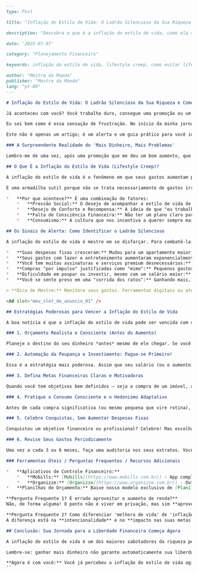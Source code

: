 ```md
---
type: Post

title: "Inflação do Estilo de Vida: O Ladrão Silencioso da Sua Riqueza e Como Vencê-lo"

description: "Descubra o que é a inflação do estilo de vida, como ela sabota suas finanças e aprenda estratégias eficazes para combatê-la e acelerar sua construção de riqueza."

date: '2025-07-07'

category: "Planejamento Financeiro"

keywords: inflação do estilo de vida, lifestyle creep, como evitar lifestyle creep, construir riqueza, planejamento financeiro, finanças pessoais, gastar menos, armadilhas financeiras, educação financeira

author: "Mestre da Moeda"
publisher: "Mestre da Moeda"
lang: "pt-BR"
---

# Inflação do Estilo de Vida: O Ladrão Silencioso da Sua Riqueza e Como Vencê-lo

Já aconteceu com você? Você trabalha duro, consegue uma promoção ou um aumento significativo no salário, e por um breve momento, sente-se no topo do mundo. A expectativa de finalmente poupar mais, investir mais, ou até mesmo se livrar de algumas dívidas, te enche de otimismo. Mas então, alguns meses se passam, e a realidade bate: apesar de ganhar mais, sua conta bancária parece não ter visto a cor desse dinheiro extra. Seus gastos misteriosamente aumentaram na mesma proporção.

Eu sei bem como é essa sensação de frustração. No início da minha jornada, após conseguir meu primeiro emprego com um salário decente, e depois, meus primeiros aumentos, eu me via preso em um ciclo onde a cada novo patamar de renda, vinha junto um novo patamar de despesas. Eu me perguntava: "Para onde está indo todo esse dinheiro? Por que não consigo poupar como gostaria, mesmo ganhando mais?". Levei um tempo para identificar o verdadeiro culpado, e ele tem um nome: **Inflação do Estilo de Vida**, ou **Lifestyle Creep**.

Este não é apenas um artigo; é um alerta e um guia prático para você identificar e, o mais importante, vencer esse inimigo sorrateiro que impede milhares de pessoas de alcançarem a verdadeira liberdade financeira. Prepare-se para desmascarar o ladrão invisível da sua riqueza!

### A Surpreendente Realidade do 'Mais Dinheiro, Mais Problemas'

Lembro-me de uma vez, após uma promoção que me deu um bom aumento, que a primeira coisa que fiz foi "melhorar" algumas assinaturas de streaming, começar a pedir mais delivery e considerar a troca do meu carro por um modelo um pouco mais novo. Pequenas coisas, pensei na época. "Eu mereço isso", a voz interna sussurrava. Não era um gasto irresponsável, mas uma série de "upgrades" justificáveis que se tornaram o novo normal. Em poucos meses, quando olhei meu extrato, percebi que o "extra" do salário estava indo todo para esses pequenos luxos que antes não existiam. Não me tornei um perdulário, mas minhas despesas simplesmente acompanharam minha nova renda, e a capacidade de poupar e investir continuou a mesma. Foi um choque perceber como a mente justifica esses "upgrades" como merecidos, mas eles são silenciosamente destrutivos para a construção de riqueza. A "surpresa" não foi o aumento de renda, mas a **velocidade** com que as despesas se adaptaram.

## O Que É a Inflação do Estilo de Vida (Lifestyle Creep)?

A inflação do estilo de vida é o fenômeno em que seus gastos aumentam proporcionalmente (ou até mais) ao seu aumento de renda. Basicamente, à medida que você ganha mais dinheiro, você tende a "melhorar" seu padrão de vida, adquirindo itens mais caros, serviços mais sofisticados, ou simplesmente gastando mais em atividades de lazer e entretenimento, sem que isso resulte em um aumento proporcional da sua poupança ou investimento.

É uma armadilha sutil porque não se trata necessariamente de gastos irresponsáveis, mas de uma adaptação natural (e perigosa) ao novo nível de renda. Você pode se sentir mais confortável para comprar um café gourmet todos os dias, jantar em restaurantes mais caros, ou até mesmo considerar uma casa ou carro maior e mais luxuoso.

*   **Por que acontece?** É uma combinação de fatores:
    *   **Pressão Social:** O desejo de acompanhar o estilo de vida de amigos, colegas ou o que é "padrão" para sua nova renda.
    *   **Desejo de Conforto e Recompensa:** A ideia de que "eu trabalhei duro, eu mereço isso".
    *   **Falta de Consciência Financeira:** Não ter um plano claro para o dinheiro extra.
    *   **Consumismo:** A cultura que nos incentiva a querer sempre mais.

## Os Sinais de Alerta: Como Identificar o Ladrão Silencioso

A inflação do estilo de vida é mestre em se disfarçar. Para combatê-la, você precisa ser capaz de identificá-la. Aqui estão alguns sinais de alerta:

*   **Suas despesas fixas cresceram:** Mudou para um apartamento maior, financiou um carro mais caro, aumentou o pacote de internet/TV/streaming, tudo logo após um aumento de renda.
*   **Seus gastos com lazer e entretenimento aumentaram exponencialmente:** Restaurantes mais caros, mais viagens, hobbies mais caros, sem planejamento prévio.
*   **Você tem muitas assinaturas e serviços premium desnecessários:** Aquela academia de luxo que você mal usa, vários serviços de streaming, aplicativos pagos que não trazem valor real.
*   **Compras "por impulso" justificadas como "mimo":** Pequenos gastos diários que somados representam um grande dreno.
*   **Dificuldade em poupar ou investir, mesmo com um salário maior:** Esse é o sintoma mais claro. Se seu poder de poupança não aumentou, mas sua renda sim, a inflação do estilo de vida está agindo.
*   **Você se sente preso em uma "corrida dos ratos":** Ganhando mais, mas sentindo-se constantemente endividado ou com pouco dinheiro no final do mês.

> **Dica de Mestre:** Monitore seus gastos. Ferramentas digitais ou até mesmo uma simples planilha podem revelar padrões que você nem imaginava. O que não é medido, não pode ser gerenciado! Para um controle ainda mais eficaz, confira nosso artigo sobre [como criar um orçamento pessoal infalível](/blog/como-criar-um-orcamento-pessoal-infalivel-passo-a-passo).

<Ad slot="meu_slot_de_anuncio_01" />

## Estratégias Poderosas para Vencer a Inflação do Estilo de Vida

A boa notícia é que a inflação do estilo de vida pode ser vencida com consciência e disciplina. Aqui estão as estratégias que eu usei e recomendo:

### 1. Orçamento Realista e Consciente (Antes do Aumento)

Planeje o destino do seu dinheiro *antes* mesmo de ele chegar. Se você sabe que vai receber um aumento ou bônus, decida de antemão qual porcentagem será para poupança/investimento e qual (se houver) poderá ser usada para um *aumento intencional* do seu estilo de vida. A intencionalidade é a chave! Para aprofundar seu conhecimento sobre [planejamento financeiro eficaz](/blog/planejamento-financeiro-passo-a-passo), confira nosso guia completo.

### 2. Automação da Poupança e Investimento: Pague-se Primeiro!

Essa é a estratégia mais poderosa. Assim que seu salário (ou o aumento) cair na conta, uma porcentagem pré-definida deve ser transferida automaticamente para sua conta de poupança ou investimentos. Faça isso antes de qualquer outro gasto. Se você automatizar, o dinheiro "desaparece" antes que você tenha a chance de gastá-lo. Isso força seu cérebro a se adaptar ao que "restou" para os gastos.

### 3. Defina Metas Financeiras Claras e Motivadoras

Quando você tem objetivos bem definidos – seja a compra de um imóvel, a liberdade financeira para se aposentar mais cedo, ou uma viagem dos sonhos –, resistir às tentações da inflação do estilo de vida se torna mais fácil. Essas metas são o seu "porquê". Elas dão um propósito maior ao seu dinheiro do que apenas consumir mais. Aprenda a [definir metas financeiras inteligentes](/blog/como-definir-metas-financeiras-inteligentes-e-alcancaveis) e veja a mágica acontecer.

### 4. Pratique o Consumo Consciente e o Hedonismo Adaptativo

Antes de cada compra significativa (ou mesmo pequena que vire rotina), pergunte-se: "Eu realmente preciso disso? Isso me traz valor duradouro ou é apenas um 'mimo' passageiro que se tornará um novo custo fixo?". Entenda o conceito de **hedonismo adaptativo**: a tendência humana de se acostumar rapidamente a novos níveis de prazer e, em seguida, procurar por mais. Ao invés de buscar prazer em mais coisas, busque em experiências ou em otimizar o que você já tem.

### 5. Celebre Conquistas, Sem Aumentar Despesas Fixas

Conquistou um objetivo financeiro ou profissional? Celebre! Mas escolha celebrações que não criem novos custos fixos. Um jantar especial, uma pequena viagem, ou um presente pontual são ótimas opções. Mudar de casa para uma mais cara ou comprar um carro de luxo pode ser uma armadilha, pois essas são despesas que se perpetuam.

### 6. Revise Seus Gastos Periodicamente

Uma vez a cada 3 ou 6 meses, faça uma auditoria nos seus extratos. Você pode se surpreender com pequenos gastos que se acumularam ou com assinaturas que você nem usa mais. Cortar esses "ralos invisíveis" é uma forma poderosa de recuperar o controle e direcionar o dinheiro para suas metas.

### Ferramentas Úteis / Perguntas Frequentes / Recursos Adicionais

*   **Aplicativos de Controle Financeiro:**
    *   **Mobills:** [Mobills](https://www.mobills.com.br/) - App completo para controle de gastos, orçamento e metas.
    *   **Organizze:** [Organizze](https://www.organizze.com.br/) - Outra excelente opção para gerenciar suas finanças de forma intuitiva.
*   **Planilhas de Orçamento:** Baixe nosso modelo exclusivo de [Planilha de Orçamento do Mestre da Moeda](https://www.mestredamoeda.com.br/recursos/planilha-orcamento) para começar a planejar seu dinheiro hoje mesmo.

**Pergunta Frequente 1? É errado aproveitar o aumento de renda?**
Não, de forma alguma! O ponto não é viver em privação, mas sim **aproveitar com consciência e propósito**. A ideia é que o aumento da sua renda gere um aumento *proporcional* no seu patrimônio e na sua segurança financeira, não apenas no seu nível de consumo. Escolha intencionalmente onde e como gastar um *percentual* desse aumento, dedicando o restante para seus objetivos de longo prazo.

**Pergunta Frequente 2? Como diferenciar 'melhora de vida' de 'inflação do estilo de vida'?**
A diferença está na **intencionalidade** e no **impacto nas suas metas financeiras**. Uma "melhora de vida" consciente é quando você decide, por exemplo, que 10% do seu aumento será para um luxo que você valoriza (um curso, um hobby, um jantar melhor) e o restante vai para investimentos. A inflação do estilo de vida, por outro lado, é quando os gastos aumentam *automaticamente*, sem um plano, e comprometem sua capacidade de atingir metas financeiras importantes, deixando você estagnado ou até mesmo com mais dívidas.

## Conclusão: Sua Jornada para a Liberdade Financeira Começa Agora

A inflação do estilo de vida é um dos maiores sabotadores da riqueza pessoal, justamente porque age nas sombras, disfarçada de "merecimento" ou "conforto". Mas, como um Mestre da Moeda, você tem agora o conhecimento para identificá-la e as ferramentas para combatê-la.

Lembre-se: ganhar mais dinheiro não garante automaticamente sua liberdade financeira. O que realmente faz a diferença é o que você faz com esse dinheiro extra. Ao dominar a inflação do estilo de vida, você não apenas poupará e investirá mais, mas também construirá uma base financeira sólida que permitirá a você realizar seus maiores sonhos, sem ter que correr atrás de um padrão de vida que nunca parece suficiente.

**Agora é com você:** Você já percebeu a inflação do estilo de vida agindo em suas finanças? Qual a sua principal estratégia para combatê-la ou para aproveitar seu aumento de renda de forma inteligente? Compartilhe nos comentários e vamos construir juntos uma comunidade de Mestres da Moeda!
``